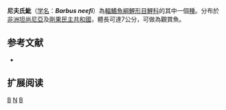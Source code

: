 {{Speciesbox 
| taxon = Barbus neefi
| status = LC
| status_system = IUCN3.1
| authority = [[Greenwood|Greenwood]], 1962
| synonyms = 
}}

'''尼夫氏魮'''（[[学名|学名]]：'''''Barbus neefi'''''）為[[輻鰭魚綱|輻鰭魚綱]][[鯉形目|鯉形目]][[鯉科|鯉科]]的其中一個[[種|種]]。分布於[[非洲|非洲]][[坦尚尼亞|坦尚尼亞]]及[[剛果民主共和國|剛果民主共和國]]，體長可達7公分，可做為觀賞魚。

== 参考文献 ==
*{{FishBase_species|genus=Barbus|species=neefi|year=2011|month=12}}

== 扩展阅读 ==
{{refbegin}}
{{wikispecies-inline|Barbus neefi|尼夫氏魮}}
{{refend}}
{{Taxonbar|from=Q192514}}

[[Category:觀賞魚|B]]
[[Category:魮屬|N]]
[[Category:1962年描述的鱼类|B]]

{{魚類小作品}}